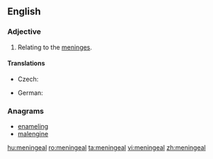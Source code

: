 ==English==

===Adjective===
{{en-adj|-}}

# {{context|anatomy|lang=en}} Relating to the [[meninges]].

====Translations====
{{trans-top|relating to the meninges}}
* Czech: {{t|cs|meningeální}}
{{trans-mid}}
* German: {{t|de|Hirnhaut|alt=Hirnhaut-}}
{{trans-bottom}}

===Anagrams===
* [[enameling#English|enameling]]
* [[malengine#English|malengine]]

[[hu:meningeal]]
[[ro:meningeal]]
[[ta:meningeal]]
[[vi:meningeal]]
[[zh:meningeal]]